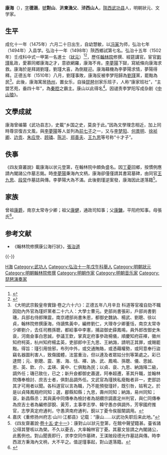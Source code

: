 {{明清人物信息框
| 姓名 = 康海
| 原名 =
| 圖片名稱= 
| 圖片大小 =
| 圖片說明 = 
| 最高職務 = 翰林院修撰
| 國家 = 大明 
| 爵位 =
| 籍貫 = 陝西西安府乾州武功縣
| 族裔 = 
| 字號 = 字德涵，號對山，又號沜東漁父、滸西山人
| 諡號 =
| 出生日期 = 成化十一年（1475年）
| 出生地點 = 
| 逝世日期 = 嘉靖十九年（1540年）
| 逝世地點 =
| 墓葬 =
| 配偶 = 
| 親屬 = 
| 出身 =
* 弘治十五年壬戌科進士及第
| 經歷 =
| 著作 =  
}}
'''康海'''（{{bd|1475年||1540年|catIdx=K康海}}），[[表字|字]]'''德涵'''，[[號|號]]'''對山'''、'''沜東漁父'''、'''浒西山人'''，[[陝西|陝西]][[武功县|武功县]]人，明朝狀元、文学家。

== 生平 ==
成化十一年（1475年）六月二十日出生，自幼慧敏，以[[冯寅|冯寅]]为师，弘治七年（1494年）入县学。弘治十一年（1498年）陝西鄉試第七名。弘治十五年（1502年）壬戌科中式一甲第一名進士（[[狀元|狀元]]）<ref>{{Cite book|title=《皇明贡举考》卷五|last=（明）[[张朝瑞|张朝瑞]]|first=|publisher=《续修四库全书》史部第828册|year=|isbn=|location=|pages=}}</ref><ref>{{Cite book|title=贡举志五种 上|last=鲁小俊，江俊伟著|first=|publisher=武汉大学出版社|year=2009|isbn=978-7-307-07043-1|location=武汉|pages=}}</ref>，歷任[[翰林院|翰林院]]修撰、經筵講官。宦官[[劉瑾|劉瑾]]亂政，愛慕同鄉康海之才，意欲網羅，康海不肯。[[李夢陽|李夢陽]]下獄，寫紙條向康海求救。康海於是拜謁劉瑾，劉瑾大喜，為倒屣迎。康海藉機為李夢陽求情，夢陽得釋。正德五年（1510年）八月，劉瑾事敗，康海反被李梦阳歸為[[劉瑾|劉瑾]]黨，罷黜為民<ref>《大明武宗毅皇帝實錄·卷之六十六》：正德五年八月辛丑 科道等官複自劾不職因劾內外官為瑾奸黨者二十六人：大學士曹元。吏部尚書張彩，戶部尚書劉璣，兵部右侍郎陳震，南京禮部尚書朱恩，都御史魏訥、楊武、劉聰、徐以貞，翰林院修撰康海，侍讀焦黃中，編修劉仁，大理寺少卿董恬，南京太常寺少卿劉介，去任司務孫聰，都給事中李憲，捕盜御史薛鳳鳴，員外郎改御史朱袞，河南僉事白思誠，參議王欽，掌真定府事參政楊儀，順慶知府莊襗，徽州知府柯英，杭州知府楊孟英，吏部郎中王九思、王納誨，請明正其罪，或賜罷黜。得旨：瑾引用憸邪，布列中外，或交通賄賂，或憑藉權勢，或阿意奉行盜竊名器圖利害人，致傷國體，法當重治，但以連及者眾姑分別等第處之。彩已逮問；元、劉聰、震、憲、海、恬、襗、訥、武、鳳鳴、孫聰、儀、思誠、恩、英、欽、介、孟瑛、黃中、仁俱黜為民；以貞、袞、九思、納誨降二級，調外任；璣已致仕，已之；新升僉都御史蕭選，阿奉超遷，革其升職，並翰林院傳奉檢討、庶吉士者，俱對品調外任。文武官為瑾挾私廢黜者非一，吏部訪其才可用者以聞。各科道官以言為職，乃不能預發瑾奸，既引咎，姑宥之。於是以貞降鳳翔府同知；選，郿縣知縣；九思，壽州同知；納誨，易州同知；袞，新昌縣丞；其與黃中同傳奉為檢討者為胡纘宗調嘉定州判官，與仁同傳奉為庶吉士者為編修邵銳、黃芳，主事李志學、韓守愚亦俱調外，芳寧國府推官，志學真定府通判，守愚濟南府通判，銳以丁憂令俟服闋調用。</ref>。此後，康海寓居[[扬州|扬州]]，置女乐，自操[[琵琶|琵琶]]创家乐班子，人称“康家班社”，“主盟艺苑，垂四十年”，為[[秦腔|秦腔]]之霸主。康山以此得名<ref>嘉庆《重修扬州府志·山川·江都县》记载：“康山……以武功失职后来此地。”</ref>。因谴责李梦阳写成杂剧《[[中山狼_(康海)|中山狼]]》。

== 文學成就 ==
康海曾编纂《武功县志》，史載“乡国之史，莫良于此。”因為文學理念相近，加上同時尊崇復古文風，與[[李夢陽|李夢陽]]等人並列為[[前七子|前七子]]之一，又与[[李梦阳|李梦阳]]、[[何景明|何景明]]、[[徐祯卿|徐祯卿]]、[[边贡|边贡]]、[[朱应登|朱应登]]、[[顾璘|顾璘]]、[[陈沂|陈沂]]、[[郑善夫|郑善夫]]、[[王九思|王九思]]等号称“十才子”。

== 佚事 ==
《四友齋叢說》載康海以状元登第，在翰林院中頗負盛名。因[[丁憂|丁憂]]回鄉，按慣例應請內閣諸公作墓志銘。時[[李夢陽|李夢陽]]秉海內文柄，康海卻僅僅請其書寫墓碑，由同官[[王九思|王九思]]、[[段炅|段炅]]作墓誌與傳。李夢陽大為不滿。此後劉瑾逆案發，康海因此遂落籍<ref>《四友齋叢說·[[s:四友齋叢說/卷15|卷十五·史十一]]》：康對山以狀元登第，在館中聲望籍甚。臺省諸公得其謦咳以為榮。不久以憂去，大率翰林官丁憂。其墓文皆請之內閣諸公，此舊例也。對山聞喪即行，求李空同作墓碑，王渼陂段德光作墓誌與傳。時李西涯方秉海內文柄，大不平之。值逆瑾事起，對山遂落籍。</ref>。

== 家族 ==
曾祖[[康爵|康爵]]，南京太常寺少卿；祖父[[康健|康健]]，通政司知事；父[[康鏞|康鏞]]，平阳府知事。母張氏<ref>{{Cite book|title=天一阁藏明代科举录选刊 登科录 点校本|last=龚延明主编|first=|publisher=宁波出版社|year=2016|isbn=978-7-5526-2320-8|location=宁波|pages=|quote=《天一閣藏明代科舉錄選刊.登科錄》之《弘治十五年進士登科錄》}}</ref>。

== 参考文献 ==
{{Reflist}}
*《翰林院修撰康公海行狀》，[[張治道|張治道]]

{{-}}
{{明朝前七子}}
{{並稱|弘治十才子|[[李夢陽|李夢陽]] - [[何景明|何景明]] - [[徐禎卿|徐禎卿]] - [[邊貢|邊貢]] - [[朱应登|朱應登]] - [[顧璘|顧璘]] - [[陳沂_(正德進士)|陳沂]] - [[鄭善夫|鄭善夫]] - [[康海|康海]] - [[王九思|王九思]]}}

{{弘治十五年壬戌科殿試金榜}}
{{劉瑾黨羽}}

{{Authority control}}
{{DEFAULTSORT:Kang康}}
[[Category:康姓|H海]]
[[Category:武功人|Category:武功人]]
[[Category:弘治十一年戊午科舉人|Category:弘治十一年戊午科舉人]]
[[Category:明朝狀元|Category:明朝狀元]]
[[Category:明朝翰林院修撰|Category:明朝翰林院修撰]]
[[Category:明朝作家|Category:明朝作家]]
[[Category:明朝音乐家|Category:明朝音乐家]]
[[Category:琵琶演奏家|Category:琵琶演奏家]]